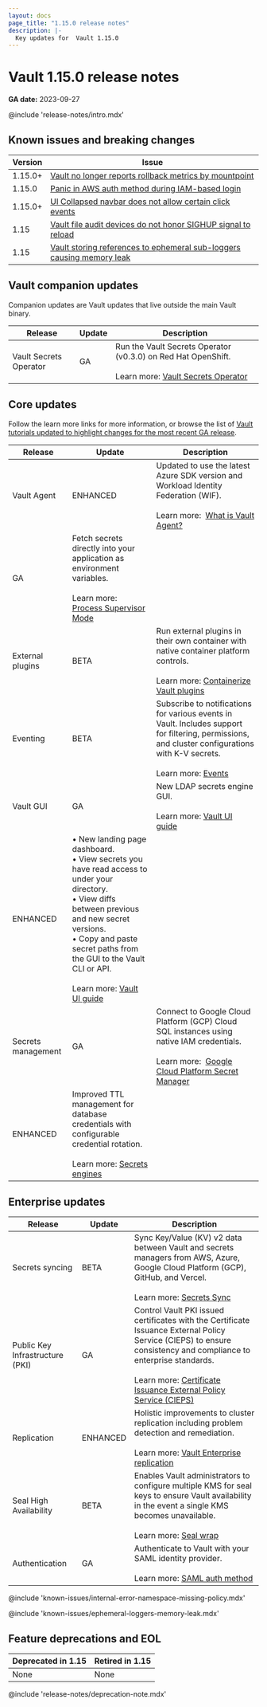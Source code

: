 ```yaml
---
layout: docs
page_title: "1.15.0 release notes"
description: |-
  Key updates for  Vault 1.15.0
---
```


# Vault 1.15.0 release notes

**GA date:** 2023-09-27

@include 'release-notes/intro.mdx'

## Known issues and breaking changes

Version | Issue
------- | -----
1.15.0+ | [Vault no longer reports rollback metrics by mountpoint](/vault/docs/upgrading/upgrade-to-1.15.x#rollback-metrics)
1.15.0  | [Panic in AWS auth method during IAM-based login](/vault/docs/upgrading/upgrade-to-1.15.x#panic-in-aws-auth-method-during-iam-based-login)
1.15.0+ | [UI Collapsed navbar does not allow certain click events](/vault/docs/upgrading/upgrade-to-1.15.x#ui-collapsed-navbar)
1.15    | [Vault file audit devices do not honor SIGHUP signal to reload](/vault/docs/upgrading/upgrade-to-1.15.x#file-audit-devices-do-not-honor-sighup-signal-to-reload)
1.15    | [Vault storing references to ephemeral sub-loggers causing memory leak](/vault/docs/upgrading/upgrade-to-1.15.x#ephemeral-loggers-memory-leak)

## Vault companion updates

Companion updates are Vault updates that live outside the main Vault binary.

<table>
  <thead>
    <tr>
      <th style={{verticalAlign: 'middle'}}>Release</th>
      <th style={{verticalAlign: 'middle'}}>Update</th>
      <th style={{verticalAlign: 'middle'}}>Description</th>
    </tr>
  </thead>
  <tbody>

  <tr>
    <td style={{verticalAlign: 'middle'}}>
      Vault Secrets Operator
    </td>
    <td style={{verticalAlign: 'middle', textAlign: 'center'}}>GA</td>
    <td style={{verticalAlign: 'middle'}}>
      Run the Vault Secrets Operator (v0.3.0) on Red Hat OpenShift.
      <br /><br />
      Learn more: <a href="/vault/docs/platform/k8s/vso/openshift">Vault Secrets Operator</a>
    </td>
  </tr>
  </tbody>
</table>

## Core updates

Follow the learn more links for more information, or browse the list of
[Vault tutorials updated to highlight changes for the most recent GA release](/vault/tutorials/new-release).

<table>
  <thead>
    <tr>
      <th style={{verticalAlign: 'middle'}}>Release</th>
      <th style={{verticalAlign: 'middle'}}>Update</th>
      <th style={{verticalAlign: 'middle'}}>Description</th>
    </tr>
  </thead>
  <tbody>

  <tr>
    <td rowSpan={2} style={{verticalAlign: 'middle'}}>
      Vault Agent
    </td>
    <td style={{verticalAlign: 'middle', textAlign: 'center'}}>ENHANCED</td>
    <td style={{verticalAlign: 'middle'}}>
      Updated to use the latest Azure SDK version and Workload Identity
      Federation (WIF).
      <br /><br />
      Learn more:&nbsp;
      <a href="/vault/docs/agent-and-proxy/agent">What is Vault Agent?</a>
    </td>
  </tr>
  <tr>
    <td style={{verticalAlign: 'middle', textAlign: 'center'}}>GA</td>
    <td style={{verticalAlign: 'middle'}}>
      Fetch secrets directly into your application as environment variables.
      <br /><br />
      Learn more: <a href="/vault/docs/agent-and-proxy/agent/process-supervisor">Process Supervisor Mode</a>
    </td>
  </tr>

  <tr>
    <td style={{verticalAlign: 'middle'}}>
      External plugins
    </td>
    <td style={{verticalAlign: 'middle', textAlign: 'center'}}>BETA</td>
    <td style={{verticalAlign: 'middle'}}>
      Run external plugins in their own container with native container platform
      controls.
      <br /><br />
      Learn more: <a href="/vault/docs/plugins/containerized-plugins">Containerize Vault plugins</a>
    </td>
  </tr>

  <tr>
    <td style={{verticalAlign: 'middle'}}>
      Eventing
    </td>
    <td style={{verticalAlign: 'middle', textAlign: 'center'}}>BETA</td>
    <td style={{verticalAlign: 'middle'}}>
      Subscribe to notifications for various events in Vault. Includes support
      for filtering, permissions, and cluster configurations with K-V secrets.
      <br /><br />
      Learn more: <a href="/vault/docs/concepts/events">Events</a>
    </td>
  </tr>

  <tr>
    <td rowSpan={2} style={{verticalAlign: 'middle'}}>
    Vault GUI
    </td>
    <td style={{verticalAlign: 'middle', textAlign: 'center'}}>GA</td>
    <td style={{verticalAlign: 'middle'}}>
      New LDAP secrets engine GUI.
      <br /><br />
      Learn more: <a href="/vault/docs/configuration/ui">Vault UI guide</a>
    </td>
  </tr>
  <tr>
    <td style={{verticalAlign: 'middle', textAlign: 'center'}}>ENHANCED</td>
    <td style={{verticalAlign: 'middle'}}>
      &bull; New landing page dashboard.<br />
      &bull; View secrets you have read access to under your directory.<br />
      &bull; View diffs between previous and new secret versions.<br />
      &bull; Copy and paste secret paths from the GUI to the Vault CLI or API.
      <br /><br />
      Learn more: <a href="/vault/docs/configuration/ui">Vault UI guide</a>
    </td>
  </tr>

  <tr>
    <td rowSpan={2} style={{verticalAlign: 'middle'}}>
      Secrets management
    </td>
    <td style={{verticalAlign: 'middle', textAlign: 'center'}}>GA</td>
    <td style={{verticalAlign: 'middle'}}>
      Connect to Google Cloud Platform (GCP) Cloud SQL instances using native
      IAM credentials.
      <br /><br />
      Learn more:&nbsp;
      <a href="/vault/docs/sync/gcpsm">Google Cloud Platform Secret Manager</a>
    </td>
  </tr>
  <tr>
    <td style={{verticalAlign: 'middle', textAlign: 'center'}}>ENHANCED</td>
    <td style={{verticalAlign: 'middle'}}>
      Improved TTL management for database credentials with configurable
      credential rotation.
      <br /><br />
      Learn more: <a href="/vault/api-docs/secret">Secrets engines</a>
    </td>
  </tr>

  </tbody>
</table>

## Enterprise updates

<table>
  <thead>
    <tr>
      <th style={{verticalAlign: 'middle'}}>Release</th>
      <th style={{verticalAlign: 'middle'}}>Update</th>
      <th style={{verticalAlign: 'middle'}}>Description</th>
    </tr>
  </thead>
  <tbody>

  <tr>
    <td style={{verticalAlign: 'middle'}}>
      Secrets syncing
    </td>
    <td style={{verticalAlign: 'middle', textAlign: 'center'}}>BETA</td>
    <td style={{verticalAlign: 'middle'}}>
      Sync Key/Value (KV) v2 data between Vault and secrets managers from AWS,
      Azure, Google Cloud Platform (GCP), GitHub, and Vercel.
      <br /><br />
      Learn more: <a href="/vault/docs/sync">Secrets Sync</a>
    </td>
  </tr>

  <tr>
    <td style={{verticalAlign: 'middle'}}>
      Public Key Infrastructure (PKI)
    </td>
    <td style={{verticalAlign: 'middle', textAlign: 'center'}}>GA</td>
    <td style={{verticalAlign: 'middle'}}>
      Control Vault PKI issued certificates with the Certificate Issuance
      External Policy Service (CIEPS) to ensure consistency and compliance to
      enterprise standards.
      <br /><br />
      Learn more: <a href="/vault/docs/secrets/pki/cieps">Certificate Issuance External Policy Service (CIEPS)</a>
    </td>
  </tr>

  <tr>
    <td style={{verticalAlign: 'middle'}}>
      Replication
    </td>
    <td style={{verticalAlign: 'middle', textAlign: 'center'}}>ENHANCED</td>
    <td style={{verticalAlign: 'middle'}}>
      Holistic improvements to cluster replication including problem detection
      and remediation.
      <br /><br />
      Learn more: <a href="/vault/docs/enterprise/replication">Vault Enterprise replication</a>
    </td>
  </tr>

  <tr>
    <td style={{verticalAlign: 'middle'}}>
      Seal High Availability
    </td>
    <td style={{verticalAlign: 'middle', textAlign: 'center'}}>BETA</td>
    <td style={{verticalAlign: 'middle'}}>
      Enables Vault administrators to configure multiple KMS for seal keys to
      ensure Vault availability in the event a single KMS becomes unavailable.
      <br /><br />
      Learn more: <a href="/vault/docs/configuration/seal/seal-ha">Seal wrap</a>
    </td>
  </tr>

  <tr>
    <td style={{verticalAlign: 'middle'}}>
      Authentication
    </td>
    <td style={{verticalAlign: 'middle', textAlign: 'center'}}>GA</td>
    <td style={{verticalAlign: 'middle'}}>
      Authenticate to Vault with your SAML identity provider.
      <br /><br />
      Learn more: <a href="/vault/docs/auth/saml">SAML auth method</a>
    </td>
  </tr>

  </tbody>
</table>

@include 'known-issues/internal-error-namespace-missing-policy.mdx'

@include 'known-issues/ephemeral-loggers-memory-leak.mdx'

## Feature deprecations and EOL

Deprecated in 1.15 | Retired in 1.15
------------------ | ---------------
None | None

@include 'release-notes/deprecation-note.mdx'
